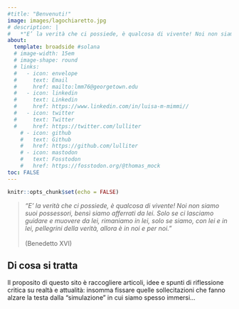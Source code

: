 ```yaml
---
#title: "Benvenuti!"
image: images/lagochiaretto.jpg
# description: |
#   *"E’ la verità che ci possiede, è qualcosa di vivente! Noi non siamo suoi possessori, bensì siamo afferrati da lei. Solo se ci lasciamo guidare e muovere da lei, rimaniamo in lei, solo se siamo, con lei e in lei, pellegrini della verità, allora è in noi e per noi."*  (Benedetto XVI)
about:
  template: broadside #solana
  # image-width: 15em
  # image-shape: round
  # links:
  #   - icon: envelope
  #     text: Email
  #     href: mailto:lmm76@georgetown.edu
  #   - icon: linkedin
  #     text: Linkedin
  #     href: https://www.linkedin.com/in/luisa-m-mimmi//
  #   - icon: twitter
  #     text: Twitter
  #     href: https://twitter.com/lulliter
    # - icon: github
    #   text: Github
    #   href: https://github.com/lulliter
    # - icon: mastodon
    #   text: Fosstodon
    #   href: https://fosstodon.org/@thomas_mock
toc: FALSE
---
```


```r
knitr::opts_chunk$set(echo = FALSE)
```

>  *"E’ la verità che ci possiede, è qualcosa di vivente! Noi non siamo suoi possessori, bensì siamo afferrati da lei. Solo se ci lasciamo guidare e muovere da lei, rimaniamo in lei, solo se siamo, con lei e in lei, pellegrini della verità, allora è in noi e per noi."*  
<br>
(Benedetto XVI)



## Di cosa si tratta 

Il proposito di questo sito è raccogliere articoli, idee e spunti di riflessione critica su realtà e attualità: insomma fissare quelle sollecitazioni che fanno alzare la testa dalla "simulazione" in cui siamo spesso immersi...  

 
<!-- ## Analista di Politiche Pubbliche e Data Scientist {#it} -->

<!-- La mia esperienza (e passione) è all'incrocio tra Economia, Politiche Pubbliche e *Data Science*. In 20 anni di esperienza, ho acquisito una vasta esperienza nella raccolta-analisi-presentazione di dati acquisita lavorando in ambiti molto diversi ---dalla consulenza privata, alle banche multilaterali di sviluppo, alle ONG. Utilizzo prevalentemente `r fontawesome::fa("r-project", fill = "#5F85A7")`, ma ho familiarità con altri linguaggi di programmazione/analisi di dati (`SQL`, `SAS`, `Stata`). -->

<!-- ------------------------------------------------------------------------ -->

<!-- ## Independent Policy Analyst and consulting Data Scientist {#en} -->

<!-- My expertise (and passion) is at the intersection of Economics, Public Policy and Data Science. Through almost 20 years of experience, I acquired an extensive hands-on experience in data collection-analysis-presentation acquired working in very different settings ---from private consulting to multilateral development banks, to NGOs. These days, my favorite software for statistics is `r fontawesome::fa("r-project", fill = "#5F85A7")`, but I'm familiar with other relevant programming languages (`SQL`,`SAS`, `Stata`). -->


